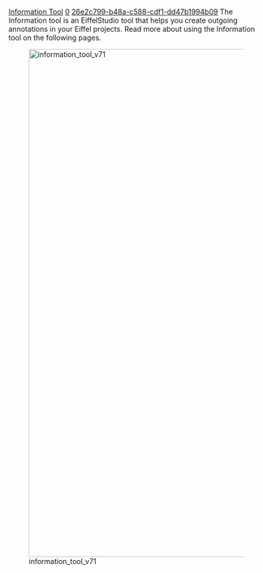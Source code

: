 [[Property:title|Information Tool]]
[[Property:weight|0]]
[[Property:uuid|26e2c799-b48a-c588-cdf1-dd47b1994b09]]
The Information tool is an EiffelStudio tool that helps you create outgoing annotations in your Eiffel projects. Read more about using the Information tool on the following pages.


[[Image:information tool v71|1000px]]



